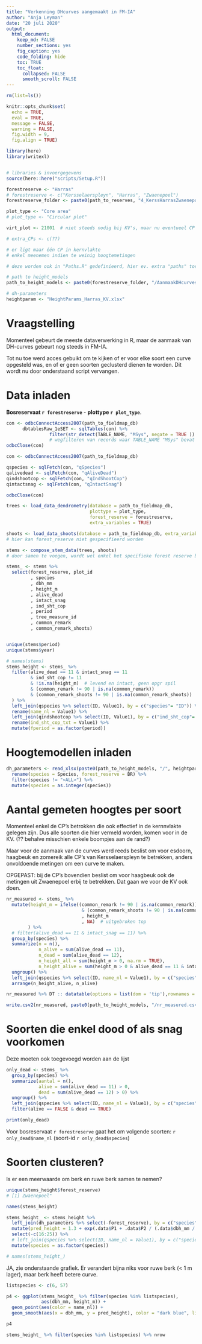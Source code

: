 ```yaml
---
title: "Verkenning DHcurves aangemaakt in FM-IA"
author: "Anja Leyman"
date: "20 juli 2020"
output: 
  html_document:
    keep_md: FALSE
    number_sections: yes
    fig_caption: yes
    code_folding: hide
    toc: TRUE
    toc_float:
      collapsed: FALSE
      smooth_scroll: FALSE
---
```


```r
rm(list=ls())
```

```r
knitr::opts_chunk$set(
  echo = TRUE,
  eval = TRUE,
  message = FALSE,
  warning = FALSE, 
  fig.width = 9,
  fig.align = TRUE)

library(here)
library(writexl)


# libraries & invoergegevens
source(here::here("scripts/Setup.R"))

```


```r
forestreserve <- "Harras"
# forestreserve <- c("Kersselaerspleyn", "Harras", "Zwaenepoel")
forestreserve_folder <- paste0(path_to_reserves, "4_KerssHarrasZwaenepoel")

plot_type <- "Core area"
# plot_type <- "Circular plot"

virt_plot <- 21001  # niet steeds nodig bij KV's, maar nu eventueel CP's erbij betrekken

# extra_CPs <- c(??) 

# er ligt maar één CP in kernvlakte
# enkel meenemen indien te weinig hoogtemetingen

```


```r
# deze worden ook in "Paths.R" gedefinieerd, hier ev. extra "paths" toevoegen indien nodig voor huidig script

# path to height_models
path_to_height_models <- paste0(forestreserve_folder, "/AanmaakDHcurves/Harras_KV")

# dh-parameters
heightparam <- "HeightParams_Harras_KV.xlsx"

```


# Vraagstelling

Momenteel gebeurt de meeste dataverwerking in R, maar de aanmaak van DH-curves gebeurt nog steeds in FM-IA.

Tot nu toe werd acces gebuikt om te kijken of er voor elke soort een curve opgesteld was, en of er geen soorten geclusterd dienen te worden.
Dit wordt nu door onderstaand script vervangen.


# Data inladen

**Bosreservaat `r forestreserve`** - **plottype `r plot_type`**.


```r
con <- odbcConnectAccess2007(path_to_fieldmap_db)
      dbtablesRaw_1eSET <- sqlTables(con) %>% 
                filter(str_detect(TABLE_NAME, "MSys", negate = TRUE ))
                # wegfilteren van records waar TABLE_NAME "MSys" bevat
odbcClose(con)
```

```r
con <- odbcConnectAccess2007(path_to_fieldmap_db)

qspecies <- sqlFetch(con, "qSpecies")
qalivedead <- sqlFetch(con, "qAliveDead")
qindshootcop <- sqlFetch(con, "qIndShootCop")
qintactsnag <- sqlFetch(con, "qIntactSnag")

odbcClose(con)

```

```r
trees <- load_data_dendrometry(database = path_to_fieldmap_db, 
                               plottype = plot_type, 
                               forest_reserve = forestreserve, 
                               extra_variables = TRUE) 

shoots <- load_data_shoots(database = path_to_fieldmap_db, extra_variables = TRUE)
# hier kan forest_reserve niet gespecifieerd worden

stems <- compose_stem_data(trees, shoots)
# door samen te voegen, wordt wel enkel het specifieke forest reserve behouden

stems_ <- stems %>% 
  select(forest_reserve, plot_id
         , species
         , dbh_mm
         , height_m
         , alive_dead
         , intact_snag
         , ind_sht_cop
         , period
         , tree_measure_id 
         , common_remark
         , common_remark_shoots)


unique(stems$period)
unique(stems$year)
```

```r
# names(stems)
stems_height <- stems_ %>% 
  filter(alive_dead == 11 & intact_snag == 11
         & ind_sht_cop != 11
         & !is.na(height_m)  # levend en intact, geen opgr spil
         & (common_remark != 90 | is.na(common_remark))
         & (common_remark_shoots != 90 | is.na(common_remark_shoots))  # 90: uitgebroken top
  ) %>% 
  left_join(qspecies %>% select(ID, Value1), by = c("species"= "ID")) %>% 
  rename(name_nl = Value1) %>% 
  left_join(qindshootcop %>% select(ID, Value1), by = c("ind_sht_cop"= "ID")) %>% 
  rename(ind_sht_cop_txt = Value1) %>% 
  mutate(fperiod = as.factor(period))
```

# Hoogtemodellen inladen

```r
dh_parameters <- read_xlsx(paste0(path_to_height_models, "/", heightparam)) %>% 
  rename(species = Species, forest_reserve = BR) %>% 
  filter(species != "<ALL>") %>% 
  mutate(species = as.integer(species))
```


# Aantal gemeten hoogtes per soort

Momenteel enkel de CP's betrokken die ook effectief in de kernnvlakte gelegen zijn.
Dus alle soorten die hier vermeld worden, komen voor in de KV.
(?? behalve misschien enkele boompjes aan de rand?)

Maar voor de aanmaak van de curves werd reeds beslist om voor esdoorn, haagbeuk en zomereik alle CP's van Kersselaerspleyn te betrekken, anders onvoldoende metingen om een curve te maken.

OPGEPAST: bij de CP's bovendien beslist om voor haagbeuk ook de metingen uit Zwaenepoel erbij te betrekken. Dat gaan we voor de KV ook doen.

```r
nr_measured <- stems_ %>% 
  mutate(height_m = ifelse((common_remark != 90 | is.na(common_remark))
                            & (common_remark_shoots != 90 | is.na(common_remark_shoots))
                            , height_m
                            , NA)  # uitgebroken top
        ) %>% 
  # filter(alive_dead == 11 & intact_snag == 11) %>% 
  group_by(species) %>% 
  summarize(n = n(),
            n_alive = sum(alive_dead == 11),
            n_dead = sum(alive_dead == 12),
            n_height_all = sum(height_m > 0, na.rm = TRUE), 
            n_height_alive = sum(height_m > 0 & alive_dead == 11 & intact_snag == 11, na.rm = TRUE)) %>%
  ungroup() %>% 
  left_join(qspecies %>% select(ID, name_nl = Value1), by = c("species" = "ID")) %>% 
  arrange(n_height_alive, n_alive)

nr_measured %>% DT :: datatable(options = list(dom = 'tip'),rownames = FALSE) 

write.csv2(nr_measured, paste0(path_to_height_models, "/nr_measured.csv"))

```


# Soorten die enkel dood of als snag voorkomen
Deze moeten ook toegevoegd worden aan de lijst

```r
only_dead <- stems_ %>% 
  group_by(species) %>% 
  summarize(aantal = n(),
            alive = sum(alive_dead == 11) > 0,
            dead = sum(alive_dead == 12) > 0) %>%
  ungroup() %>% 
  left_join(qspecies %>% select(ID, name_nl = Value1), by = c("species" = "ID")) %>% 
  filter(alive == FALSE & dead == TRUE)

print(only_dead)

```


Voor bosreservaat `r forestreserve` gaat het om volgende soorten: `r only_dead$name_nl` (soort-id `r only_dead$species`)



# Soorten clusteren?

Is er een meerwaarde om berk en ruwe berk samen te nemen?

```r
unique(stems_height$forest_reserve)
# [1] Zwaenepoel" 

names(stems_height)

stems_height_ <- stems_height %>% 
  left_join(dh_parameters %>% select(-forest_reserve), by = c("species")) %>% 
  mutate(pred_height = 1.3 + exp(.data$P1 + .data$P2 / (.data$dbh_mm / 10))) %>% 
  select(-c(16:25)) %>% 
  # left_join(qspecies %>% select(ID, name_nl = Value1), by = c("species" = "ID")) %>% 
  mutate(species = as.factor(species))

# names(stems_height_)
```

JA, zie onderstaande grafiek.
Er verandert bijna niks voor ruwe berk (< 1 m lager), maar berk heeft betere curve.

```r
listspecies <- c(6, 57)

p4 <- ggplot(stems_height_ %>% filter(species %in% listspecies),
             aes(dbh_mm, height_m)) + 
  geom_point(aes(color = name_nl)) +
  geom_smooth(aes(x = dbh_mm, y = pred_height), color = "dark blue", linetype = "solid", size=0.5) 

p4

stems_height_ %>% filter(species %in% listspecies) %>% nrow


```

